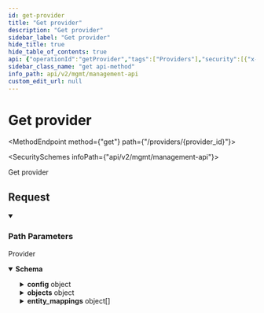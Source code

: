 ```yaml
---
id: get-provider
title: "Get provider"
description: "Get provider"
sidebar_label: "Get provider"
hide_title: true
hide_table_of_contents: true
api: {"operationId":"getProvider","tags":["Providers"],"security":[{"x-api-key":[]}],"responses":{"200":{"description":"Provider","content":{"application/json":{"schema":{"type":"object","properties":{"id":{"type":"string","example":"0c4cb91f-e392-46f5-8934-17496371f932"},"application_id":{"type":"string","example":"273e1c75-3b6d-439a-9b8e-c6ac407df92a"},"category":{"type":"string","enum":["crm","engagement","enrichment","marketing_automation","no_category"],"example":"crm","title":"category"},"auth_type":{"type":"string","enum":["oauth2","api_key"],"example":"oauth2"},"name":{"type":"string","enum":["hubspot","salesforce","pipedrive","zendesk_sell","ms_dynamics_365_sales","zoho_crm","capsule","outreach","gong","apollo","salesloft","intercom","linear","clearbit","6sense","marketo","salesforce_marketing_cloud_account_engagement","slack"],"example":"hubspot","title":"provider_name"},"config":{"type":"object","description":"An object that stores Oauth2/API key/access key related credentials.","properties":{"provider_app_id":{"type":"string","example":"my_app_id"},"use_managed_oauth":{"type":"boolean","description":"True: use Supaglue's OAuth application credentials. False: Use the provided OAuth application credentials.","example":true},"oauth":{"type":"object","properties":{"oauth_scopes":{"type":"array","items":{"type":"string"},"example":["crm.objects.contacts.read","crm.objects.companies.read","crm.objects.deals.read","crm.objects.owners.read","crm.objects.contacts.write","crm.objects.companies.write","crm.objects.deals.write"]},"credentials":{"type":"object","properties":{"oauth_client_id":{"type":"string","example":"7393b5a4-5e20-4648-87af-b7b297793fd1"},"oauth_client_secret":{"type":"string","example":"941b846a-5a8c-48b8-b0e1-41b6d4bc4f1a"}},"required":["oauth_client_id","oauth_client_secret"]}},"required":["oauth_scopes","credentials"]}},"required":["provider_app_id","oauth"],"title":"create_provider_config"},"objects":{"type":"object","description":"This is for field mappings when you data model using [Objects](https://docs.supaglue.com/platform/objects/overview). The field mappings (aka [Schemas](https://docs.supaglue.com/platform/objects/overview#schemas)) here are set by you, the developer, and the mappings apply for all your customers.","properties":{"common":{"type":"array","items":{"type":"object","properties":{"name":{"type":"string","example":"account"},"schema_id":{"type":"string","description":"If set, will sync these mapped fields into the raw_data column in addition to the common object. If not set, will fetch all fields as is.","example":"328a8cb3-8345-4b02-b661-ee13b4f76806"}},"required":["name"]}},"standard":{"type":"array","items":{"type":"object","properties":{"name":{"type":"string","example":"Account"},"schema_id":{"type":"string","example":"777ea826-5776-4347-9ece-47bbb17ccdd4"}},"required":["name"]}}},"title":"objects"},"entity_mappings":{"type":"array","description":"This is for object/field mappings when you data model using [Entities](https://docs.supaglue.com/platform/entities/overview). The object/field mappings (aka [Entity Mappings](https://docs.supaglue.com/platform/entities/overview#entity-mapping)) here are set by you, the developer, and the mappings apply for all your customers.","items":{"type":"object","properties":{"entity_id":{"type":"string","example":"apolla_contact"},"object":{"type":"object","properties":{"type":{"type":"string","enum":["standard"],"example":"standard"},"name":{"type":"string","example":"Contact"}},"required":["type","name"],"title":"standard_object"},"field_mappings":{"type":"array","items":{"type":"object","properties":{"entity_field":{"type":"string","description":"The name of the field in your application.","example":"apolla_first_name"},"mapped_field":{"type":"string","description":"The name of the field in your customer's third-party Provider tool (e.g. Salesforce).","example":"FirstName"}},"required":["entity_field","mapped_field"],"title":"entity_field_mapping"}}},"required":["entity_id"],"title":"provider_entity_mapping"}}},"required":["id","application_id","category","auth_type","name"],"title":"provider"}}}}},"description":"Get provider","parameters":[{"name":"provider_id","in":"path","required":true,"schema":{"type":"string"}}],"method":"get","path":"/providers/{provider_id}","servers":[{"url":"https://api.supaglue.io/mgmt/v2","description":"Supaglue API"}],"securitySchemes":{"x-api-key":{"type":"apiKey","name":"x-api-key","in":"header","description":"API key to allow developers to access the API"}},"info":{"version":"0.16.5","title":"Management API","contact":{"name":"Supaglue","email":"docs@supaglue.com","url":"https://supaglue.com"},"description":"#### Introduction\n\nWelcome to the Management API documentation. You can use this API to manage customer integrations and connections.\n\n[![Run in Postman](https://run.pstmn.io/button.svg)](https://www.postman.com/supaglue/workspace/supaglue-public/overview)\n\n#### Base API URL\n\n```\nhttps://api.supaglue.io/mgmt/v2\n```\n"},"postman":{"name":"Get provider","description":{"type":"text/plain"},"url":{"path":["providers",":provider_id"],"host":["{{baseUrl}}"],"query":[],"variable":[{"disabled":false,"description":{"content":"(Required) ","type":"text/plain"},"type":"any","value":"","key":"provider_id"}]},"header":[{"key":"Accept","value":"application/json"}],"method":"GET","auth":{"type":"apikey","apikey":[{"type":"any","value":"x-api-key","key":"key"},{"type":"any","value":"<API Key>","key":"value"},{"type":"any","value":"header","key":"in"}]}}}
sidebar_class_name: "get api-method"
info_path: api/v2/mgmt/management-api
custom_edit_url: null
---
```



<h1 className={"openapi__heading"}>Get provider</h1>

<MethodEndpoint method={"get"} path={"/providers/{provider_id}"}></MethodEndpoint>

<SecuritySchemes infoPath={"api/v2/mgmt/management-api"}></SecuritySchemes>



Get provider

## Request

<details style={{"marginBottom":"1rem"}} className={"openapi-markdown__details"} data-collapsed={false} open={true}><summary style={{}}><h3 className={"openapi-markdown__details-summary-header-params"}>Path Parameters</h3></summary><div><ul><ParamsItem className={"paramsItem"} param={{"name":"provider_id","in":"path","required":true,"schema":{"type":"string"}}}></ParamsItem></ul></div></details><div><div><ApiTabs><TabItem label={"200"} value={"200"}><div>

Provider

</div><div><MimeTabs className={"openapi-tabs__mime"} schemaType={"response"}><TabItem label={"application/json"} value={"application/json"}><SchemaTabs className={"openapi-tabs__schema"}><TabItem label={"Schema"} value={"Schema"}><details style={{}} className={"openapi-markdown__details response"} data-collapsed={false} open={true}><summary style={{}} className={"openapi-markdown__details-summary-response"}><strong>Schema</strong></summary><div style={{"textAlign":"left","marginLeft":"1rem"}}></div><ul style={{"marginLeft":"1rem"}}><SchemaItem collapsible={false} name={"id"} required={true} schemaName={"string"} qualifierMessage={undefined} schema={{"type":"string","example":"0c4cb91f-e392-46f5-8934-17496371f932"}}></SchemaItem><SchemaItem collapsible={false} name={"application_id"} required={true} schemaName={"string"} qualifierMessage={undefined} schema={{"type":"string","example":"273e1c75-3b6d-439a-9b8e-c6ac407df92a"}}></SchemaItem><SchemaItem collapsible={false} name={"category"} required={true} schemaName={"category"} qualifierMessage={"**Possible values:** [`crm`, `engagement`, `enrichment`, `marketing_automation`, `no_category`]"} schema={{"type":"string","enum":["crm","engagement","enrichment","marketing_automation","no_category"],"example":"crm","title":"category"}}></SchemaItem><SchemaItem collapsible={false} name={"auth_type"} required={true} schemaName={"string"} qualifierMessage={"**Possible values:** [`oauth2`, `api_key`]"} schema={{"type":"string","enum":["oauth2","api_key"],"example":"oauth2"}}></SchemaItem><SchemaItem collapsible={false} name={"name"} required={true} schemaName={"provider_name"} qualifierMessage={"**Possible values:** [`hubspot`, `salesforce`, `pipedrive`, `zendesk_sell`, `ms_dynamics_365_sales`, `zoho_crm`, `capsule`, `outreach`, `gong`, `apollo`, `salesloft`, `intercom`, `linear`, `clearbit`, `6sense`, `marketo`, `salesforce_marketing_cloud_account_engagement`, `slack`]"} schema={{"type":"string","enum":["hubspot","salesforce","pipedrive","zendesk_sell","ms_dynamics_365_sales","zoho_crm","capsule","outreach","gong","apollo","salesloft","intercom","linear","clearbit","6sense","marketo","salesforce_marketing_cloud_account_engagement","slack"],"example":"hubspot","title":"provider_name"}}></SchemaItem><SchemaItem collapsible={true} className={"schemaItem"}><details style={{}} className={"openapi-markdown__details"}><summary style={{}}><span className={"openapi-schema__container"}><strong className={"openapi-schema__property"}>config</strong><span className={"openapi-schema__name"}> object</span></span></summary><div style={{"marginLeft":"1rem"}}><div style={{"marginTop":".5rem","marginBottom":".5rem"}}>

An object that stores Oauth2/API key/access key related credentials.

</div><SchemaItem collapsible={false} name={"provider_app_id"} required={true} schemaName={"string"} qualifierMessage={undefined} schema={{"type":"string","example":"my_app_id"}}></SchemaItem><SchemaItem collapsible={false} name={"use_managed_oauth"} required={false} schemaName={"boolean"} qualifierMessage={undefined} schema={{"type":"boolean","description":"True: use Supaglue's OAuth application credentials. False: Use the provided OAuth application credentials.","example":true}}></SchemaItem><SchemaItem collapsible={true} className={"schemaItem"}><details style={{}} className={"openapi-markdown__details"}><summary style={{}}><span className={"openapi-schema__container"}><strong className={"openapi-schema__property"}>oauth</strong><span className={"openapi-schema__name"}> object</span><span className={"openapi-schema__divider"}></span><span className={"openapi-schema__required"}>required</span></span></summary><div style={{"marginLeft":"1rem"}}><SchemaItem collapsible={false} name={"oauth_scopes"} required={true} schemaName={"string[]"} qualifierMessage={undefined} schema={{"type":"array","items":{"type":"string"},"example":["crm.objects.contacts.read","crm.objects.companies.read","crm.objects.deals.read","crm.objects.owners.read","crm.objects.contacts.write","crm.objects.companies.write","crm.objects.deals.write"]}}></SchemaItem><SchemaItem collapsible={true} className={"schemaItem"}><details style={{}} className={"openapi-markdown__details"}><summary style={{}}><span className={"openapi-schema__container"}><strong className={"openapi-schema__property"}>credentials</strong><span className={"openapi-schema__name"}> object</span><span className={"openapi-schema__divider"}></span><span className={"openapi-schema__required"}>required</span></span></summary><div style={{"marginLeft":"1rem"}}><SchemaItem collapsible={false} name={"oauth_client_id"} required={true} schemaName={"string"} qualifierMessage={undefined} schema={{"type":"string","example":"7393b5a4-5e20-4648-87af-b7b297793fd1"}}></SchemaItem><SchemaItem collapsible={false} name={"oauth_client_secret"} required={true} schemaName={"string"} qualifierMessage={undefined} schema={{"type":"string","example":"941b846a-5a8c-48b8-b0e1-41b6d4bc4f1a"}}></SchemaItem></div></details></SchemaItem></div></details></SchemaItem></div></details></SchemaItem><SchemaItem collapsible={true} className={"schemaItem"}><details style={{}} className={"openapi-markdown__details"}><summary style={{}}><span className={"openapi-schema__container"}><strong className={"openapi-schema__property"}>objects</strong><span className={"openapi-schema__name"}> object</span></span></summary><div style={{"marginLeft":"1rem"}}><div style={{"marginTop":".5rem","marginBottom":".5rem"}}>

This is for field mappings when you data model using [Objects](https://docs.supaglue.com/platform/objects/overview). The field mappings (aka [Schemas](https://docs.supaglue.com/platform/objects/overview#schemas)) here are set by you, the developer, and the mappings apply for all your customers.

</div><SchemaItem collapsible={true} className={"schemaItem"}><details style={{}} className={"openapi-markdown__details"}><summary style={{}}><span className={"openapi-schema__container"}><strong className={"openapi-schema__property"}>common</strong><span className={"openapi-schema__name"}> object[]</span></span></summary><div style={{"marginLeft":"1rem"}}><li><div style={{"fontSize":"var(--ifm-code-font-size)","opacity":"0.6","marginLeft":"-.5rem","paddingBottom":".5rem"}}>Array [</div></li><SchemaItem collapsible={false} name={"name"} required={true} schemaName={"string"} qualifierMessage={undefined} schema={{"type":"string","example":"account"}}></SchemaItem><SchemaItem collapsible={false} name={"schema_id"} required={false} schemaName={"string"} qualifierMessage={undefined} schema={{"type":"string","description":"If set, will sync these mapped fields into the raw_data column in addition to the common object. If not set, will fetch all fields as is.","example":"328a8cb3-8345-4b02-b661-ee13b4f76806"}}></SchemaItem><li><div style={{"fontSize":"var(--ifm-code-font-size)","opacity":"0.6","marginLeft":"-.5rem"}}>]</div></li></div></details></SchemaItem><SchemaItem collapsible={true} className={"schemaItem"}><details style={{}} className={"openapi-markdown__details"}><summary style={{}}><span className={"openapi-schema__container"}><strong className={"openapi-schema__property"}>standard</strong><span className={"openapi-schema__name"}> object[]</span></span></summary><div style={{"marginLeft":"1rem"}}><li><div style={{"fontSize":"var(--ifm-code-font-size)","opacity":"0.6","marginLeft":"-.5rem","paddingBottom":".5rem"}}>Array [</div></li><SchemaItem collapsible={false} name={"name"} required={true} schemaName={"string"} qualifierMessage={undefined} schema={{"type":"string","example":"Account"}}></SchemaItem><SchemaItem collapsible={false} name={"schema_id"} required={false} schemaName={"string"} qualifierMessage={undefined} schema={{"type":"string","example":"777ea826-5776-4347-9ece-47bbb17ccdd4"}}></SchemaItem><li><div style={{"fontSize":"var(--ifm-code-font-size)","opacity":"0.6","marginLeft":"-.5rem"}}>]</div></li></div></details></SchemaItem></div></details></SchemaItem><SchemaItem collapsible={true} className={"schemaItem"}><details style={{}} className={"openapi-markdown__details"}><summary style={{}}><span className={"openapi-schema__container"}><strong className={"openapi-schema__property"}>entity_mappings</strong><span className={"openapi-schema__name"}> object[]</span></span></summary><div style={{"marginLeft":"1rem"}}><div style={{"marginTop":".5rem","marginBottom":".5rem"}}>

This is for object/field mappings when you data model using [Entities](https://docs.supaglue.com/platform/entities/overview). The object/field mappings (aka [Entity Mappings](https://docs.supaglue.com/platform/entities/overview#entity-mapping)) here are set by you, the developer, and the mappings apply for all your customers.

</div><li><div style={{"fontSize":"var(--ifm-code-font-size)","opacity":"0.6","marginLeft":"-.5rem","paddingBottom":".5rem"}}>Array [</div></li><SchemaItem collapsible={false} name={"entity_id"} required={true} schemaName={"string"} qualifierMessage={undefined} schema={{"type":"string","example":"apolla_contact"}}></SchemaItem><SchemaItem collapsible={true} className={"schemaItem"}><details style={{}} className={"openapi-markdown__details"}><summary style={{}}><span className={"openapi-schema__container"}><strong className={"openapi-schema__property"}>object</strong><span className={"openapi-schema__name"}> object</span></span></summary><div style={{"marginLeft":"1rem"}}><SchemaItem collapsible={false} name={"type"} required={true} schemaName={"string"} qualifierMessage={"**Possible values:** [`standard`]"} schema={{"type":"string","enum":["standard"],"example":"standard"}}></SchemaItem><SchemaItem collapsible={false} name={"name"} required={true} schemaName={"string"} qualifierMessage={undefined} schema={{"type":"string","example":"Contact"}}></SchemaItem></div></details></SchemaItem><SchemaItem collapsible={true} className={"schemaItem"}><details style={{}} className={"openapi-markdown__details"}><summary style={{}}><span className={"openapi-schema__container"}><strong className={"openapi-schema__property"}>field_mappings</strong><span className={"openapi-schema__name"}> object[]</span></span></summary><div style={{"marginLeft":"1rem"}}><li><div style={{"fontSize":"var(--ifm-code-font-size)","opacity":"0.6","marginLeft":"-.5rem","paddingBottom":".5rem"}}>Array [</div></li><SchemaItem collapsible={false} name={"entity_field"} required={true} schemaName={"string"} qualifierMessage={undefined} schema={{"type":"string","description":"The name of the field in your application.","example":"apolla_first_name"}}></SchemaItem><SchemaItem collapsible={false} name={"mapped_field"} required={true} schemaName={"string"} qualifierMessage={undefined} schema={{"type":"string","description":"The name of the field in your customer's third-party Provider tool (e.g. Salesforce).","example":"FirstName"}}></SchemaItem><li><div style={{"fontSize":"var(--ifm-code-font-size)","opacity":"0.6","marginLeft":"-.5rem"}}>]</div></li></div></details></SchemaItem><li><div style={{"fontSize":"var(--ifm-code-font-size)","opacity":"0.6","marginLeft":"-.5rem"}}>]</div></li></div></details></SchemaItem></ul></details></TabItem><TabItem label={"Example (from schema)"} value={"Example (from schema)"}><ResponseSamples responseExample={"{\n  \"id\": \"0c4cb91f-e392-46f5-8934-17496371f932\",\n  \"application_id\": \"273e1c75-3b6d-439a-9b8e-c6ac407df92a\",\n  \"category\": \"crm\",\n  \"auth_type\": \"oauth2\",\n  \"name\": \"hubspot\",\n  \"config\": {\n    \"provider_app_id\": \"my_app_id\",\n    \"use_managed_oauth\": true,\n    \"oauth\": {\n      \"oauth_scopes\": [\n        \"crm.objects.contacts.read\",\n        \"crm.objects.companies.read\",\n        \"crm.objects.deals.read\",\n        \"crm.objects.owners.read\",\n        \"crm.objects.contacts.write\",\n        \"crm.objects.companies.write\",\n        \"crm.objects.deals.write\"\n      ],\n      \"credentials\": {\n        \"oauth_client_id\": \"7393b5a4-5e20-4648-87af-b7b297793fd1\",\n        \"oauth_client_secret\": \"941b846a-5a8c-48b8-b0e1-41b6d4bc4f1a\"\n      }\n    }\n  },\n  \"objects\": {\n    \"common\": [\n      {\n        \"name\": \"account\",\n        \"schema_id\": \"328a8cb3-8345-4b02-b661-ee13b4f76806\"\n      }\n    ],\n    \"standard\": [\n      {\n        \"name\": \"Account\",\n        \"schema_id\": \"777ea826-5776-4347-9ece-47bbb17ccdd4\"\n      }\n    ]\n  },\n  \"entity_mappings\": [\n    {\n      \"entity_id\": \"apolla_contact\",\n      \"object\": {\n        \"type\": \"standard\",\n        \"name\": \"Contact\"\n      },\n      \"field_mappings\": [\n        {\n          \"entity_field\": \"apolla_first_name\",\n          \"mapped_field\": \"FirstName\"\n        }\n      ]\n    }\n  ]\n}"} language={"json"}></ResponseSamples></TabItem></SchemaTabs></TabItem></MimeTabs></div></TabItem></ApiTabs></div></div>
      
